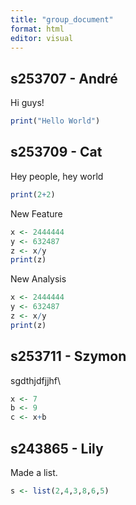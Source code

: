 ```yaml
---
title: "group_document"
format: html
editor: visual
---
```


## s253707 - André

Hi guys!

```r
print("Hello World")
```

## s253709 - Cat

Hey people, hey world

```r
print(2+2)
```

New Feature

```r

x <- 2444444
y <- 632487
z <- x/y
print(z)

```

New Analysis

```r

x <- 2444444
y <- 632487
z <- x/y
print(z)
```

## s253711 - Szymon

sgdthjdfjjhf\\

```r
x <- 7
b <- 9
c <- x+b
```

## **s243865 - Lily**

Made a list.

```r
s <- list(2,4,3,8,6,5)

```
